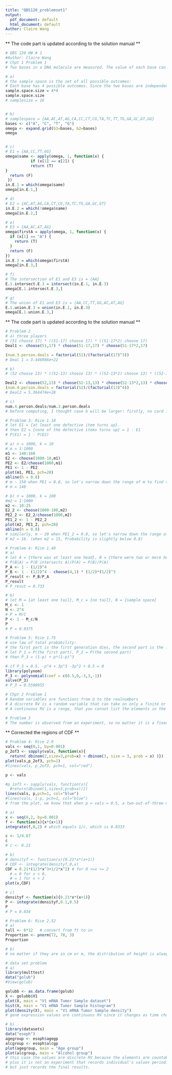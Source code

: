 ```yaml
---
title: "QBS120_problemset1"
output:
  pdf_document: default
  html_document: default
Author: Claire Wang
---
```



** The code part is updated according to the solution manual **
```r
# QBS 120 HW # 1
#Author: Claire Wang
# Chpt 1 Problem 1
# Two bases in a DNA molecule are measured. The value of each base can be one of A, C, T or G. Assume the values of the two bases are independent. Compute answers to the following using R:

# a) 
# the sample space is the set of all possible outcomes:
# Each base has 4 possible outcomes. Since the two bases are independent, the total result will be calculated by multiplication principal:
sample.space.size = 4*4
sample.space.size
# samplesize = 16


# b)
# samplespace = {AA,AC,AT,AG,CA,CC,CT,CG,TA,TC,TT,TG,GA,GC,GT,GG}
bases <- c("A", "C", "T", "G")
omega <- expand.grid(b1=bases, b2=bases)
omega


# c)
# E1 = {AA,CC,TT,GG}
omega$same <- apply(omega, 1, function(x) {
           if (x[1] == x[2]) {
           return (T)
}        
  return (F)
 })
in.E.1 = which(omega$same)
omega[in.E.1,]

# d)
# E2 = {AC,AT,AG,CA,CT,CG,TA,TC,TG,GA,GC,GT}
in.E.2 = which(!omega$same)
omega[in.E.2,]

# e)
# E3 = {AA,AC,AT,AG}
omega$firstA = apply(omega, 1, function(x) {
  if (x[1] == "A") {
    return (T)
  }
  return (F)
})
in.E.3 = which(omega$firstA)
omega[in.E.3,]

# f)
# The intersection of E1 and E3 is = {AA}
E.1.intersect.E.3 = intersect(in.E.1, in.E.3)
omega[E.1.intersect.E.3,]

# g)
# The union of E1 and E3 is = {AA,CC,TT,GG,AC,AT,AG}
E.1.union.E.3 = union(in.E.1, in.E.3)
omega[E.1.union.E.3,]
```


** The code part is updated according to the solution manual **
```r
# Problem 2
# a) three players
# (51 choose 17) * ((51-17) choose 17) * ((51-17*2) choose 17)
Deal1 <- choose(51,17) * choose(51-17,17) * choose(51-17*2,17)

(num.3.person.deals = factorial(51)/(factorial(17)^3))
# Deal 1 = 3.446986e+22

# b)
# (52 choose 13) * ((52-13) choose 13) * ((52-13*2) choose 13) * ((52-13*3) choose 13)

Deal2 <- choose(52,13) * choose(52-13,13) * choose(52-13*2,13) * choose(52-13*3,13)
(num.4.person.deals = factorial(52)/(factorial(13)^4))
# Deal2 = 5.364474e+28

# c)
num.4.person.deals/num.3.person.deals
# before computing, I thought case b will be larger: firstly, no card is discarded; secondly, a four-player game would be harder than a three-player game, partially means that the possible outcomes of card-combinations willd be more flexible and complexed intuitively.
```

```r
# Problem 3: Rice 1.18
# let E1 = {at least one defective item turns up}.
# then E2 = {none of the defective items turns up} = 1 - E1
# P(E1) = 1 - P(E2)

# a) n = 1000, k = 10
# m = 1:1000
m1 <- 140:160
E2 <- choose(1000-10,m1)
PE2 <- E2/choose(1000,m1)
PE1 <- 1 - PE2
plot(m1, PE1, pch=20)
abline(h = 0.8)
# m ~ 150 when PE1 = 0.8, so let's narrow down the range of m to find the specific point where PE1 starts to = 0.8
# m = 148

# b) n = 1000, k = 100
#m2 = 1:1000
m2 <- 10:25
E2_2 <- choose(1000-100,m2)
PE2_2 <- E2_2/choose(1000,m2)
PE1_2 <- 1 - PE2_2
plot(m2, PE1_2, pch=20)
abline(h = 0.8)
# similarly, m ~ 20 when PE1_2 = 0.8, so let's narrow down the range of m to find the specific point where PE1 starts to = 0.8
# m2 = 16. (when m2 = 15, Probability is slightly below 0.8)
```


```r
# Problem 4: Rice 1.49
# a)
# let A = {there was at least one head}, B = {there were two or more heads}
# P(B|A) = P(B intersects A)/P(A) = P(B)/P(A)
P_A <- 1 - (1/2)^4
P_B <- 1 - (1/2)^4 - choose(4,1) * (1/2)*(1/2)^3
P_result <- P_B/P_A
P_result
# P_resut = 0.733

# b)
# let M = {at least one tail}, M_c = {no tail}, N = {sample space}
M_c <- 1
N <- 2^4
# P = M/C
P <- 1 - M_c/N
P
# P = 0.9375
```

```r
# Problem 5: Rice 1.75
# use law of total probability: 
# the first part is the first generation dies, the second part is the first generation survives while the second generation people both die so there are no third generation
# let P_1 = P(the first part), P_2 = P(the second part)
# then P_3 = (1-p) + p*(1-p)^3

# if P_3 = 0.5, -p^4 + 3p^3 -3p^2 + 0.5 = 0
library(polynom)
P_3 <- polynomial(coef = c(0.5,0,-3,3,-1))
solve(P_3)
# P_3 = 0.5500955


```

```r
# Chpt 2 Problem 1
# Random variables are functions from Ω to the realnumbers
# A discrete RV is a random variable that can take on only a finite or at most a countably infinite number of values, its sample space can be listed: samplespace = {a,b,c,d,...}
# A continuous RV is a range, that you cannot list the elements in the sample space one by one...
```

```r
# Problem 3
# The number is observed from an experiment, so no matter it is a fixed measurement such as the length of an object, it is a RV sampling from the experiment
```



** Corrected the regions of CDF **

```r
# Problem 4: Rice 2.9
vals <- seq(0,1, by=0.001)
p_2of3 <- sapply(vals, function(x){
  return( dbinom(2,size=3,prob=x) + dbinom(3, size = 3, prob = x) )})
plot(vals,p_2of3, pch=1)
#lines(vals, p_2of3, pch=1, col="red")

p <- vals

#p_1of3 <- sapply(vals, function(x){
  #return(dbinom(1,size=3,prob=x))})
lines(vals, p,pch=1, col="blue")
#lines(vals, 1-p, pch=1, col="blue")
# from the plot, we know that when p = vals = 0.5, a two-out-of-three majority decoder is better than transmission of the message once
```
```r
# a)
x <- seq(0,2, by=0.001)
f <- function(x){x*(x+1)}
integrate(f,0,2) # which equals 1/c, which is 0.8333

c <- 1/4.67
c
# c <- 0.21

# b)
# densityf <- function(x){0.21*x*(x+1)}
# CDF <- integrate(densityf,0,x)
CDF = 0.21*(1/3*x^3+1/2*x^2) # for 0 <=x <= 2
  # = 0 for x < 0,
  # = 1 for x > 2
plot(x,CDF)

# c)
densityf <- function(x){0.21*x*(x+1)}
P <- integrate(densityf,0.1,0.5)
P
# P = 0.034
```


```r
# Problem 6: Rice 2.52
# a)
tall <- 6*12   # convert from ft to in
Proportion <- pnorm(72, 70, 3)
Proportion

# b)
# no matter if they are in cm or m, the distribution of height is always standard normal distribution
```


```r
# data set problem
# a)
library(multtest)
data("golub")
#View(golub)

golubb <- as.data.frame(golub)
X <- golubb$V1
plot(X, main = "V1 mRNA Tumor Sample dataset")
hist(X, main = "V1 mRNA Tumor Sample histogram")
plot(density(X), main = "V1 mRNA Tumor Sample density")
# gene expression values are continuous RV since it changes as time changes

# b)
library(datasets)
data("esoph")
agegroup <- esoph$agegp
alcgroup <- esoph$alcgp
plot(agegroup, main = "Age group")
plot(alcgroup, main = "Alcohol group")
# this case the values are discrete RV because the elements are countable, 
# plus it is not an experiment that records individual's values periodically, 
# but just records the final results.

```